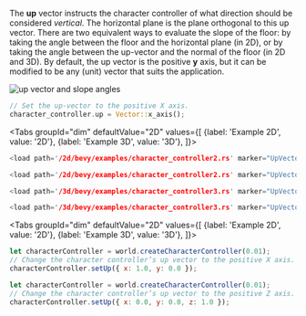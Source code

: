 
The **up** vector instructs the character controller of what direction should be considered _vertical_. The horizontal
plane is the plane orthogonal to this up vector. There are two equivalent ways to evaluate the slope of the floor: by
taking the angle between the floor and the horizontal plane (in 2D), or by taking the angle between the up-vector and
the normal of the floor (in 2D and 3D). By default, the up vector is the positive **y** axis, but it can be modified to
be any (unit) vector that suits the application.

![up vector and slope angles](/img/cct_up_vector.svg)

<rapier>

```rust
// Set the up-vector to the positive X axis.
character_controller.up = Vector::x_axis();
```

</rapier>
<bevy>

<Tabs
groupId="dim"
defaultValue="2D"
values={[
{label: 'Example 2D', value: '2D'},
{label: 'Example 3D', value: '3D'},
]}>
<TabItem value="2D">

```rust
<load path='/2d/bevy/examples/character_controller2.rs' marker="UpVector1" />
```
```rust
<load path='/2d/bevy/examples/character_controller2.rs' marker="UpVector2" />
```

  </TabItem>
  <TabItem value="3D">

```rust
<load path='/3d/bevy/examples/character_controller3.rs' marker="UpVector1" />
```
```rust
<load path='/3d/bevy/examples/character_controller3.rs' marker="UpVector2" />
```

  </TabItem>
</Tabs>

</bevy>
<js>

<Tabs
groupId="dim"
defaultValue="2D"
values={[
{label: 'Example 2D', value: '2D'},
{label: 'Example 3D', value: '3D'},
]}>
<TabItem value="2D">

```js
let characterController = world.createCharacterController(0.01);
// Change the character controller’s up vector to the positive X axis.
characterController.setUp({ x: 1.0, y: 0.0 });
```

  </TabItem>
  <TabItem value="3D">

```js
let characterController = world.createCharacterController(0.01);
// Change the character controller’s up vector to the positive Z axis.
characterController.setUp({ x: 0.0, y: 0.0, z: 1.0 });
```

  </TabItem>
</Tabs>

</js>